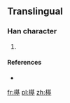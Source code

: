 ==Translingual==

===Han character===
{{Han char|rn=75|rad=木|as=11|sn=15|four=|canj=DTCG}}

# {{defn|Han|sort=木11}}

====References====
* {{Han ref|kx=0551.181|hdz=21273.041|uh=6A2D|ud=27181}}

[[fr:樭]]
[[pl:樭]]
[[zh:樭]]